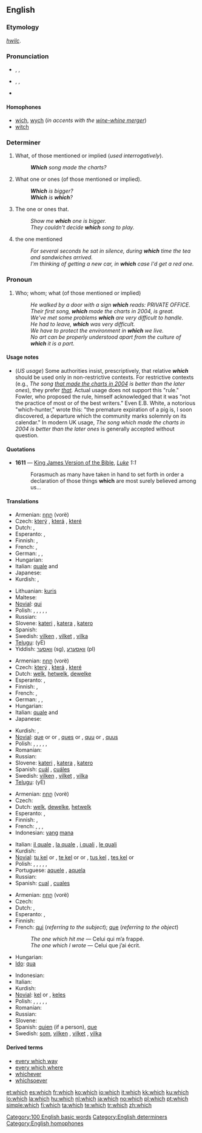 {{wikipedia}}
==English==

{{rank|by|on|her|24|which|have|or|from}}

===Etymology===
{{etyl|ang}} ''[[hwilc]]''.

===Pronunciation===
* {{a|UK}} {{enPR|hwĭch}}, {{IPA|/ʍɪʧ/}}, {{SAMPA|/WItS/}}
* {{a|US}} {{enPR|wĭch| hwĭch}}, {{IPA|/wɪʧ/|/ʍɪʧ/}}, {{SAMPA|/wItS/|/WItS/}}
* {{audio|en-us-which.ogg|Audio (US)}}
*: {{rhymes|ɪtʃ}}

====Homophones====
* [[wich]], [[wych]] (''in accents with the [[wine-whine merger]]'')
* [[witch]]

===Determiner===
{{en-det}}

# What, of those mentioned or implied (''used interrogatively'').
#: '''''Which''' song made the charts?''
# {{context|interrogative}} What one or ones (of those mentioned or implied).
#: '''''Which''' is bigger?''
#: '''''Which''' is '''which'''?''
# {{context|relative}} The one or ones that.
#: ''Show me '''which''' one is bigger.''
#: ''They couldn't decide '''which''' song to play.''
# {{context|relative}} the one mentioned
#: ''For several seconds he sat in silence, during '''which''' time the tea and sandwiches arrived.''
#: ''I'm thinking of getting a new car, in '''which''' case I'd get a red one.''

===Pronoun===
{{en-pron}}

# {{context|relative}} Who; whom; what (of those mentioned or implied)
#: ''He walked by a door with a sign '''which''' reads: PRIVATE OFFICE.''
#: ''Their first song, '''which''' made the charts in 2004, is great.''
#: ''We've met some problems '''which''' are very difficult to handle.''
#: ''He had to leave, '''which''' was very difficult.''
#: ''We have to protect the environment in '''which''' we live.''
#: ''No art can be properly understood apart from the culture of '''which''' it is a part.''

====Usage notes====
* (''US usage'') Some authorities insist, prescriptively, that relative '''''which''''' should be used only in non-restrictive contexts. For restrictive contexts (e.g., ''The song <u>that made the charts in 2004</u> is better than the later ones''), they prefer ''[[that]].''  Actual usage does not support this "rule." Fowler, who proposed the rule, himself acknowledged that it was "not the practice of most or of the best writers." Even E.B. White, a notorious "which-hunter," wrote this: "the premature expiration of a pig is, I soon discovered, a departure which the community marks solemnly on its calendar." In modern UK usage, ''The song which made the charts in 2004 is better than the later ones'' is generally accepted without question.

====Quotations====
* '''1611''' — [[w:King James Version of the Bible|King James Version of the Bible]], ''[[s:Bible (King James)/Luke|Luke]] 1:1''
*: Forasmuch as many have taken in hand to set forth in order a declaration of those things '''which''' are most surely believed among us...

====Translations====
{{trans-top|what, of those mentioned or implied}}
* Armenian: [[որը]] (vorë)
* Czech: [[který]] {{m}}, [[která]] {{f}}, [[které]] {{n}}
* Dutch: {{t+|nl|welk}}, {{t+|nl|welke}}
* Esperanto: {{t+|eo|kiu|xs=Esperanto}}, {{t-|eo|kiuj|xs=Esperanto}}
* Finnish: {{t+|fi|mikä}}, {{t+|fi|kumpi}}
* French: {{t+|fr|quel|m}}, {{t+|fr|quelle|f}}
* German: {{t+|de|welcher|m}}, {{t+|de|welche|f}}, {{t-|de|welches|n}}
* Hungarian: {{t+|hu|melyik}}
* Italian: [[quale]] {{m}} and {{f}}
* Japanese: {{t-|ja|どの|sc=Jpan}}
* Kurdish: {{KUchar|[[کام]]}}, {{KUchar|[[کامه‌]]}}
{{trans-mid}}
* Lithuanian: [[kuris]]
* Maltese: {{t-|mt|lima|xs=Maltese}}
* [[Novial]]: [[qui]]
* Polish: {{t+|pl|który|m}}, {{t-|pl|która|f}}, {{t-|pl|które|n}}, {{t|pl|którzy|m|p}}, {{t-|pl|które|f|p}}, {{t-|pl|które|n|p}}
* Russian: {{t+|ru|который|m|tr=kotóryj|sc=Cyrl}}
* Slovene: [[kateri]] {{m}}, [[katera]] {{f}}, [[katero]] {{n}}
* Spanish: {{t-|es|cual}}
* Swedish: [[vilken]] {{c}}, [[vilket]] {{n}}, [[vilka]] {{p}}
* [[Telugu]]: {{t|te|ఏ|sc=Telu}} (yE)
* Yiddish: [[וואָסער]] (sg), [[וואָסערע]] (pl)
{{trans-bottom}}

{{trans-top|(interrogative) what one or ones}}
* Armenian: [[որը]] (vorë)
* Czech: [[který]] {{m}}, [[která]] {{f}}, [[které]] {{n}}
* Dutch: [[welk]], [[hetwelk]], [[dewelke]]
* Esperanto: {{t+|eo|kiu|xs=Esperanto}}, {{t-|eo|kiuj|xs=Esperanto}}
* Finnish: {{t+|fi|mikä}}, {{t+|fi|kumpi}}
* French: {{t+|fr|quel|m}}, {{t+|fr|quelle|f}}
* German: {{t+|de|welcher|m}}, {{t+|de|welche|f}}, {{t-|de|welches|n}}
* Hungarian: {{t+|hu|melyik}}
* Italian: [[quale]] {{m}} and {{f}}
* Japanese: {{t+|ja|どれ|sc=Jpan}}
{{trans-mid}}
* Kurdish: {{KUchar|[[کام]]}}, {{KUchar|[[کامه‌]]}}
* [[Novial]]: [[que]] {{m|f}} or {{n|s}} or {{p}}, [[ques]] {{m|f}} or {{n|p}}, [[quu]] {{n|s}} or {{p}}, [[quus]] {{n|p}}
* Polish: {{t+|pl|który|m}}, {{t-|pl|która|f}}, {{t-|pl|które|n}}, {{t|pl|którzy|m|p}}, {{t-|pl|które|f|p}}, {{t-|pl|które|n|p}}
* Romanian: {{t-|ro|care}}
* Russian: {{t+|ru|который|m|tr=kotóryj|sc=Cyrl}}
* Slovene: [[kateri]] {{m}}, [[katera]] {{f}}, [[katero]] {{n}}
* Spanish: [[cuál]] {{s}}, [[cuáles]] {{p}}
* Swedish: [[vilken]] {{c}}, [[vilket]] {{n}}, [[vilka]] {{p}}
* [[Telugu]]: {{t|te|ఏ|sc=Telu}} (yE)
{{trans-bottom}}

{{trans-top|(relative) the one(s) that}}
* Armenian: [[որը]] (vorë)
* Czech: {{t+|cs|který}}
* Dutch: [[welk]], [[dewelke]], [[hetwelk]]
* Esperanto: {{t+|eo|kiu|xs=Esperanto}}, {{t-|eo|kiuj|xs=Esperanto}}
* Finnish: {{t+|fi|mikä}}, {{t+|fi|kumpi}}
* French: {{t+|fr|lequel|m}}, {{t+|fr|laquelle|f}}, {{t+|fr|lesquels|p}}, {{t+|fr|lesquelles|f|p}}
* Indonesian: [[yang]] [[mana]]
{{trans-mid}}
* Italian: [[il quale]] {{m}}, [[la quale]] {{f}}, [[i quali]] {{p}}, [[le quali]] {{f|p}}
* Kurdish: {{KUchar|[[که‌وا]]}}
* [[Novial]]: [[tu kel]] {{n|s}} or {{p}}, [[te kel]] {{m|f}} or {{n|s}} or {{p}}, [[tus kel]] {{n|p}}, [[tes kel]] {{m|f}} or {{n|p}}
* Polish: {{t+|pl|który|m}}, {{t-|pl|która|f}}, {{t-|pl|które|n}}, {{t|pl|którzy|m|p}}, {{t-|pl|które|f|p}}, {{t-|pl|które|n|p}}
* Portuguese: [[aquele]] {{m}}, [[aquela]] {{f}}
* Russian: {{t+|ru|который|m|tr=kotóryj|sc=Cyrl}}
* Spanish: [[cual]] {{s}}, [[cuales]] {{p}}
{{trans-bottom}}

{{trans-top|(relative) who, whom, what}}
* Armenian: [[որը]] (vorë)
* Czech: {{t+|cs|který}}
* Dutch: {{t+|nl|die}}, {{t+|nl|dat}}
* Esperanto: {{t+|eo|kiu|xs=Esperanto}}, {{t-|eo|kiuj|xs=Esperanto}}
* Finnish: {{t+|fi|joka}}
* French: [[qui]] (''referring to the subject''); [[que]] (''referring to the object'')
*: ''The one which hit me'' — Celui qui m’a frappé.
*: ''The one which I wrote'' — Celui que j’ai écrit.
* Hungarian: {{t-|hu|amelyik}}
* [[Ido]]: [[qua]]
{{trans-mid}}
* Indonesian: {{t-|id|yang|xs=Indonesian}}
* Italian: {{t+|it|che}}
* Kurdish: {{KUchar|[[که‌وا]]}}
* [[Novial]]: [[kel]] {{s}} or {{p}}, [[keles]] {{p}}
* Polish: {{t+|pl|który|m}}, {{t-|pl|która|f}}, {{t-|pl|które|n}}, {{t|pl|którzy|m|p}}, {{t-|pl|które|f|p}}, {{t-|pl|które|n|p}}
* Romanian: {{t-|ro|care}}
* Russian: {{t+|ru|который|tr=kotóryj|sc=Cyrl}}
* Slovene: {{t+|sl|ki}}
* Spanish: [[quien]] (if a person), [[que]]
* Swedish: [[som]], [[vilken]] {{c}}, [[vilket]] {{n}}, [[vilka]] {{p}}
{{trans-bottom}}

====Derived terms====
* [[every which way]]
* [[every which where]]
* [[whichever]]
* [[whichsoever]]

[[Category:100 English basic words]]
[[Category:English determiners]]
[[Category:English homophones]]

[[et:which]]
[[es:which]]
[[fr:which]]
[[ko:which]]
[[io:which]]
[[it:which]]
[[kk:which]]
[[ku:which]]
[[lo:which]]
[[la:which]]
[[hu:which]]
[[nl:which]]
[[ja:which]]
[[no:which]]
[[pl:which]]
[[pt:which]]
[[simple:which]]
[[fi:which]]
[[ta:which]]
[[te:which]]
[[tr:which]]
[[zh:which]]